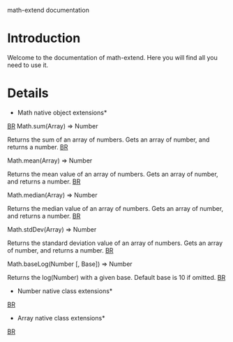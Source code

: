 math-extend documentation

= Introduction =

Welcome to the documentation of math-extend. Here you will find all you need to use it.



= Details =

*Math native object extensions*
[[BR]]
Math.sum(Array) => Number

Returns the sum of an array of numbers. Gets an array of number, and returns a number.
[[BR]]

Math.mean(Array) => Number

Returns the mean value of an array of numbers. Gets an array of number, and returns a number.
[[BR]]

Math.median(Array) => Number

Returns the median value of an array of numbers. Gets an array of number, and returns a number.
[[BR]]

Math.stdDev(Array) => Number

Returns the standard deviation value of an array of numbers. Gets an array of number, and returns a number.
[[BR]]

Math.baseLog(Number [, Base]) => Number

Returns the log(Number) with a given base. Default base is 10 if omitted.
[[BR]]

*Number native class extensions*
[[BR]]
*Array native class extensions*
[[BR]]